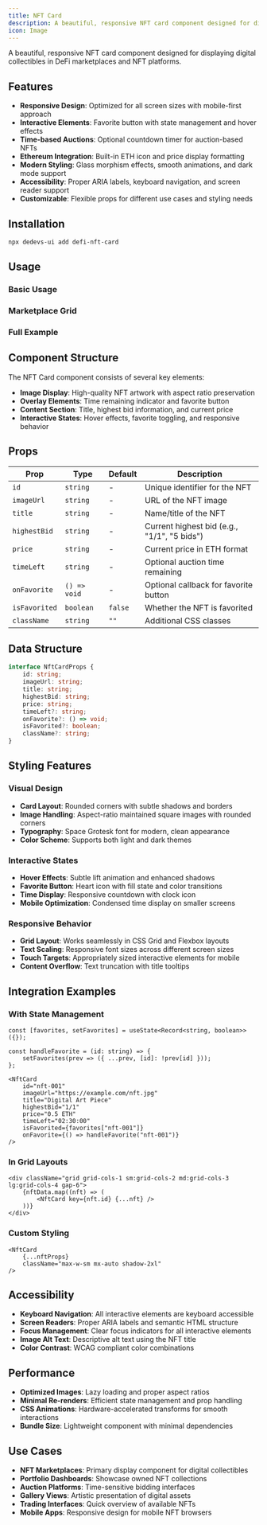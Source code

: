 ```yaml
---
title: NFT Card
description: A beautiful, responsive NFT card component designed for displaying digital collectibles in DeFi marketplaces and NFT platforms.
icon: Image
---
```


A beautiful, responsive NFT card component designed for displaying digital collectibles in DeFi marketplaces and NFT platforms.

## Features

- **Responsive Design**: Optimized for all screen sizes with mobile-first approach
- **Interactive Elements**: Favorite button with state management and hover effects
- **Time-based Auctions**: Optional countdown timer for auction-based NFTs
- **Ethereum Integration**: Built-in ETH icon and price display formatting
- **Modern Styling**: Glass morphism effects, smooth animations, and dark mode support
- **Accessibility**: Proper ARIA labels, keyboard navigation, and screen reader support
- **Customizable**: Flexible props for different use cases and styling needs

## Installation

```bash
npx dedevs-ui add defi-nft-card
```

## Usage

### Basic Usage

<ComponentPreview name="defi-nft-card-basic" />

### Marketplace Grid

<ComponentPreview name="defi-nft-card-marketplace" />

### Full Example

<ComponentPreview name="defi-nft-card" />

## Component Structure

The NFT Card component consists of several key elements:

- **Image Display**: High-quality NFT artwork with aspect ratio preservation
- **Overlay Elements**: Time remaining indicator and favorite button
- **Content Section**: Title, highest bid information, and current price
- **Interactive States**: Hover effects, favorite toggling, and responsive behavior

## Props

| Prop | Type | Default | Description |
|------|------|---------|-------------|
| `id` | `string` | - | Unique identifier for the NFT |
| `imageUrl` | `string` | - | URL of the NFT image |
| `title` | `string` | - | Name/title of the NFT |
| `highestBid` | `string` | - | Current highest bid (e.g., "1/1", "5 bids") |
| `price` | `string` | - | Current price in ETH format |
| `timeLeft` | `string` | - | Optional auction time remaining |
| `onFavorite` | `() => void` | - | Optional callback for favorite button |
| `isFavorited` | `boolean` | `false` | Whether the NFT is favorited |
| `className` | `string` | `""` | Additional CSS classes |

## Data Structure

```typescript
interface NftCardProps {
    id: string;
    imageUrl: string;
    title: string;
    highestBid: string;
    price: string;
    timeLeft?: string;
    onFavorite?: () => void;
    isFavorited?: boolean;
    className?: string;
}
```

## Styling Features

### Visual Design
- **Card Layout**: Rounded corners with subtle shadows and borders
- **Image Handling**: Aspect-ratio maintained square images with rounded corners
- **Typography**: Space Grotesk font for modern, clean appearance
- **Color Scheme**: Supports both light and dark themes

### Interactive States
- **Hover Effects**: Subtle lift animation and enhanced shadows
- **Favorite Button**: Heart icon with fill state and color transitions
- **Time Display**: Responsive countdown with clock icon
- **Mobile Optimization**: Condensed time display on smaller screens

### Responsive Behavior
- **Grid Layout**: Works seamlessly in CSS Grid and Flexbox layouts
- **Text Scaling**: Responsive font sizes across different screen sizes
- **Touch Targets**: Appropriately sized interactive elements for mobile
- **Content Overflow**: Text truncation with title tooltips

## Integration Examples

### With State Management

```tsx
const [favorites, setFavorites] = useState<Record<string, boolean>>({});

const handleFavorite = (id: string) => {
    setFavorites(prev => ({ ...prev, [id]: !prev[id] }));
};

<NftCard
    id="nft-001"
    imageUrl="https://example.com/nft.jpg"
    title="Digital Art Piece"
    highestBid="1/1"
    price="0.5 ETH"
    timeLeft="02:30:00"
    isFavorited={favorites["nft-001"]}
    onFavorite={() => handleFavorite("nft-001")}
/>
```

### In Grid Layouts

```tsx
<div className="grid grid-cols-1 sm:grid-cols-2 md:grid-cols-3 lg:grid-cols-4 gap-6">
    {nftData.map((nft) => (
        <NftCard key={nft.id} {...nft} />
    ))}
</div>
```

### Custom Styling

```tsx
<NftCard
    {...nftProps}
    className="max-w-sm mx-auto shadow-2xl"
/>
```

## Accessibility

- **Keyboard Navigation**: All interactive elements are keyboard accessible
- **Screen Readers**: Proper ARIA labels and semantic HTML structure
- **Focus Management**: Clear focus indicators for all interactive elements
- **Image Alt Text**: Descriptive alt text using the NFT title
- **Color Contrast**: WCAG compliant color combinations

## Performance

- **Optimized Images**: Lazy loading and proper aspect ratios
- **Minimal Re-renders**: Efficient state management and prop handling
- **CSS Animations**: Hardware-accelerated transforms for smooth interactions
- **Bundle Size**: Lightweight component with minimal dependencies

## Use Cases

- **NFT Marketplaces**: Primary display component for digital collectibles
- **Portfolio Dashboards**: Showcase owned NFT collections
- **Auction Platforms**: Time-sensitive bidding interfaces
- **Gallery Views**: Artistic presentation of digital assets
- **Trading Interfaces**: Quick overview of available NFTs
- **Mobile Apps**: Responsive design for mobile NFT browsers
